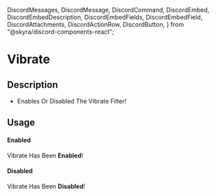   DiscordMessages,
  DiscordMessage,
  DiscordCommand,
  DiscordEmbed,
  DiscordEmbedDescription,
  DiscordEmbedFields,
  DiscordEmbedField,
  DiscordAttachments,
  DiscordActionRow,
  DiscordButton,
} from "@skyra/discord-components-react";

# Vibrate

## Description

- Enables Or Disabled The Vibrate Filter!

## Usage

#### Enabled
<DiscordMessages>
  <DiscordMessage author="GROOT" avatar="/assets/groot-avatar.webp">
    <DiscordCommand slot="reply" author="User" command="/vibrate" />
    <DiscordEmbed
      slot="embeds"
      color="yellow"
      authorName="GROOT"
      authorImage="/assets/groot-avatar.webp"
    >
      <DiscordEmbedDescription slot="description">
        Vibrate Has Been <b>Enabled</b>!
      </DiscordEmbedDescription>
    </DiscordEmbed>
  </DiscordMessage>
</DiscordMessages>

#### Disabled
<DiscordMessages>
  <DiscordMessage author="GROOT" avatar="/assets/groot-avatar.webp">
    <DiscordCommand slot="reply" author="User" command="/vibrate" />
    <DiscordEmbed
      slot="embeds"
      color="yellow"
      authorName="GROOT"
      authorImage="/assets/groot-avatar.webp"
    >
      <DiscordEmbedDescription slot="description">
        Vibrate Has Been <b>Disabled</b>!
      </DiscordEmbedDescription>
    </DiscordEmbed>
  </DiscordMessage>
</DiscordMessages>